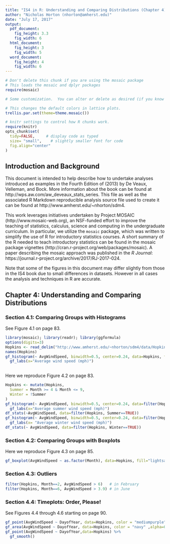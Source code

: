 ```yaml
---
title: "IS4 in R: Understanding and Comparing Distributions (Chapter 4)"
author: "Nicholas Horton (nhorton@amherst.edu)"
date: "July 17, 2017"
output: 
  pdf_document:
    fig_height: 3.3
    fig_width: 6
  html_document:
    fig_height: 3
    fig_width: 5
  word_document:
    fig_height: 4
    fig_width: 6
---
```



```r
# Don't delete this chunk if you are using the mosaic package
# This loads the mosaic and dplyr packages
require(mosaic)
```

```r
# Some customization.  You can alter or delete as desired (if you know what you are doing).

# This changes the default colors in lattice plots.
trellis.par.set(theme=theme.mosaic())  

# knitr settings to control how R chunks work.
require(knitr)
opts_chunk$set(
  tidy=FALSE,     # display code as typed
  size= "small",    # slightly smaller font for code
  fig.align="center"
)
```

## Introduction and Background 

This document is intended to help describe how to undertake analyses introduced 
as examples in the Fourth Edition of \emph{Intro Stats} (2013) by De Veaux, Velleman, and Bock.
More information about the book can be found at http://wps.aw.com/aw_deveaux_stats_series.  This file as well as the associated R Markdown reproducible analysis source file used to create it can be found at http://www.amherst.edu/~nhorton/sdm4.

This work leverages initiatives undertaken by Project MOSAIC (http://www.mosaic-web.org), an NSF-funded effort to improve the teaching of statistics, calculus, science and computing in the undergraduate curriculum. In particular, we utilize the `mosaic` package, which was written to simplify the use of R for introductory statistics courses. A short summary of the R needed to teach introductory statistics can be found in the mosaic package vignettes (http://cran.r-project.org/web/packages/mosaic). A paper describing the mosaic approach was published in the *R Journal*: https://journal.r-project.org/archive/2017/RJ-2017-024.

Note that some of the figures in this document may differ slightly from those in the IS4 book due to small differences in datasets. However in all cases the analysis and techniques in R are accurate.

## Chapter 4: Understanding and Comparing Distributions

### Section 4.1: Comparing Groups with Histograms

See Figure 4.1 on page 83.

```r
library(mosaic); library(readr); library(ggformula)
options(digits=3)
Hopkins <- read_delim("http://www.amherst.edu/~nhorton/sdm4/data/Hopkins_Forest_2011.txt", delim="\t")
names(Hopkins)   
gf_histogram(~ AvgWindSpeed, binwidth=0.5, center=0.24, data=Hopkins, fill="coral1", color=TRUE) %>%
  gf_labs(x="Average wind speed (mph)")
   
```

Here we reproduce Figure 4.2 on page 83.

```r
Hopkins <- mutate(Hopkins,
  Summer = Month >= 4 & Month <= 9,
  Winter = !Summer
)
gf_histogram(~ AvgWindSpeed, binwidth=0.5, center=0.24, data=filter(Hopkins, Summer==TRUE), fill="blue2",color=TRUE) %>%
  gf_labs(x="Average summer wind speed (mph)")
df_stats(~AvgWindSpeed, data=filter(Hopkins, Summer==TRUE))
gf_histogram(~ AvgWindSpeed, binwidth=0.5, center=0.24, data=filter(Hopkins, Winter==TRUE),fill="darkolivegreen3", color=TRUE) %>%
  gf_labs(x= "Average winter wind speed (mph)")
df_stats(~ AvgWindSpeed, data=filter(Hopkins, Winter==TRUE))
```

### Section 4.2: Comparing Groups with Boxplots

Here we reproduce Figure 4.3 on page 85.

```r
gf_boxplot(AvgWindSpeed ~ as.factor(Month), data=Hopkins, fill="lightsalmon")
```

### Section 4.3: Outliers

```r
filter(Hopkins, Month==2, AvgWindSpeed > 6)   # in February
filter(Hopkins, Month==6, AvgWindSpeed > 3.9) # in June
```

### Section 4.4: Timeplots: Order, Please!

See Figures 4.4 through 4.6 starting on page 90.
```r
gf_point(AvgWindSpeed ~ DayofYear, data=Hopkins, color = "mediumpurple") 
gf_area(AvgWindSpeed ~ DayofYear, data=Hopkins, color = "navy" ,alpha=0)
gf_point(AvgWindSpeed ~ DayofYear,data=Hopkins) %>%
  gf_smooth()
```



